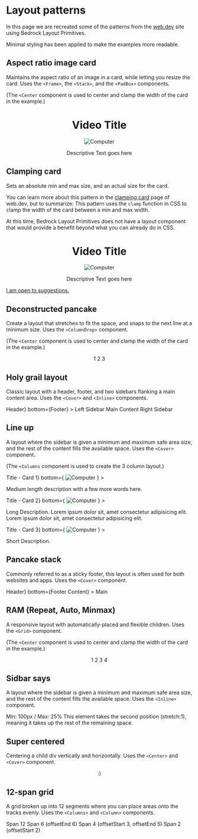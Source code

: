 
<Meta title="Examples/web.dev" />

# Layout patterns

In this page we are recreated some of the patterns from the [web.dev](https://web.dev/patterns/layout) site using Bedrock Layout Primitives.

Minimal styling has been applied to make the examples more readable.

## Aspect ratio image card

Maintains the aspect ratio of an image in a card, while letting you resize the card. Uses the `<Frame>`, the `<Stack>`, and the `<PadBox>` components.

(The `<Center` component is used to center and clamp the width of the card in the example.)

<Canvas withToolbar withSource="open">
  <Story name="Aspect ratio image card">
    <Center maxWidth="25rem">
      <PadBox
        as={Stack}
        gutter="lg"
        padding="xl"
        style={{ border: "1px solid black" }}
      >
        <h1>Video Title</h1>
        <Frame ratio={[16, 9]}>
          <img src={jacketPic} alt="Computer" />
        </Frame>
        <p>Descriptive Text goes here</p>
      </PadBox>
    </Center>
  </Story>
</Canvas>

## Clamping card

Sets an absolute min and max size, and an actual size for the card.

You can learn more about this pattern in the [clamping card](https://web.dev/layout/clamping-card) page of web.dev, but to summarize: This pattern uses the `clamp` function in CSS to clamp the width of the card between a min and max width.

At this time, Bedrock Layout Primitives does not have a layout component that would provide a benefit beyond what you can already do in CSS.

<Canvas withToolbar withSource="open">
  <Story name="Clamping card">
    <Center centerChildren>
      <PadBox
        as={Stack}
        gutter="lg"
        padding="xl"
        style={{ border: "1px solid black", width: "clamp(23ch, 60%, 46ch)" }}
      >
        <h1>Video Title</h1>
        <Frame ratio={[16, 9]}>
          <img src={jacketPic} alt="Computer" />
        </Frame>
        <p>Descriptive Text goes here</p>
      </PadBox>
    </Center>
  </Story>
</Canvas>

[I am open to suggestions.](/?path=/docs/overview-contributing--page)

## Deconstructed pancake

Create a layout that stretches to fit the space, and snaps to the next line at a minimum size. Uses the `<ColumnDrop>` component.

(The `<Center` component is used to center and clamp the width of the card in the example.)

<Canvas withToolbar withSource="open">
  <Story name="Deconstructed pancake">
    <Center maxWidth="25rem">
      <ColumnDrop gutter="sm" basis="150px">
        <Box>1</Box>
        <Box>2</Box>
        <Box>3</Box>
      </ColumnDrop>
    </Center>
  </Story>
</Canvas>

## Holy grail layout

Classic layout with a header, footer, and two sidebars flanking a main content area. Uses the `<Cover>` and `<Inline>` components.

<Canvas withToolbar withSource="open">
  <Story name="Holy grail layout">
    <Cover
      gutter="sm"
      stretchContent
      minHeight="50vh"
      top={<Box as="header">Header</Box>}
      bottom={<Box as="footer">Footer</Box>}
    >
      <Inline align="stretch" gutter="sm" stretch={1}>
        <Box>Left Sidebar</Box>
        <Box as="main">Main Content</Box>
        <Box>Right Sidebar</Box>
      </Inline>
    </Cover>
  </Story>
</Canvas>

## Line up

A layout where the sidebar is given a minimum and maximum safe area size, and the rest of the content fills the available space. Uses the `<Cover>` component.

(The `<Columns` component is used to create the 3 column layout.)

<Canvas withToolbar withSource="open">
  <Story name="Line up">
    <Columns columns={3} gutter="xxl">
      <Cover
        as={Box}
        minHeight="100%"
        gutter="md"
        top={<h3>Title - Card 1</h3>}
        bottom={
          <Frame ratio={[16, 9]}>
            <img src={jacketPic} alt="Computer" />
          </Frame>
        }
      >
        <p contenteditable>
          Medium length description with a few more words here.
        </p>
      </Cover>
      <Cover
        as={Box}
        minHeight="100%"
        gutter="md"
        top={<h3>Title - Card 2</h3>}
        bottom={
          <Frame ratio={[16, 9]}>
            <img src={jacketPic} alt="Computer" />
          </Frame>
        }
      >
        <p contenteditable>
          Long Description. Lorem ipsum dolor sit, amet consectetur adipisicing
          elit. Lorem ipsum dolor sit, amet consectetur adipisicing elit.
        </p>
      </Cover>
      <Cover
        as={Box}
        minHeight="100%"
        gutter="md"
        top={<h3>Title - Card 3</h3>}
        bottom={
          <Frame ratio={[16, 9]}>
            <img src={jacketPic} alt="Computer" />
          </Frame>
        }
      >
        <p contenteditable>Short Description.</p>
      </Cover>
    </Columns>
  </Story>
</Canvas>

## Pancake stack

Commonly referred to as a sticky footer, this layout is often used for both websites and apps. Uses the `<Cover>` component.

<Canvas withToolbar withSource="open">
  <Story name="Pancake stack">
    <Cover
      minHeight="25vh"
      stretchContent
      gutter="md"
      top={<Box as="header">Header</Box>}
      bottom={<Box as="footer">Footer Content</Box>}
    >
      <Box as="main" style={{ minHeight: "25vh" }}>
        Main
      </Box>
    </Cover>
  </Story>
</Canvas>

## RAM (Repeat, Auto, Minmax)

A responsive layout with automatically-placed and flexible children. Uses the `<Grid>` component.

(The `<Center` component is used to center and clamp the width of the card in the example.)

<Canvas withToolbar withSource="open">
  <Story name="RAM (Repeat, Auto, Minmax)">
    <Center maxWidth="25rem">
      <Grid gutter="lg" minItemWidth="150px">
        <Box>1</Box>
        <Box>2</Box>
        <Box>3</Box>
        <Box>4</Box>
      </Grid>
    </Center>
  </Story>
</Canvas>

## Sidbar says

A layout where the sidebar is given a minimum and maximum safe area size, and the rest of the content fills the available space. Uses the `<Inline>` component.

<Canvas withToolbar withSource="open">
  <Story name="Sidbar says">
    <Inline gutter="md" stretch={1} align="stretch">
      <Box contentEditable style={{ width: "max(100px, 25%)" }}>
        Min: 100px / Max: 25%
      </Box>
      <Box contentEditable>
        This element takes the second position (stretch:1), meaning it takes up
        the rest of the remaining space.
      </Box>
    </Inline>
  </Story>
</Canvas>

## Super centered

Centering a child div vertically and horizontally. Uses the `<Center>` and `<Cover>` component.

<Canvas withToolbar withSource="open">
  <Story name="Super centered">
    <Cover minHeight="25vh">
      <Center centerChildren>
        <Box>:)</Box>
      </Center>
    </Cover>
  </Story>
</Canvas>

## 12-span grid

A grid broken up into 12 segments where you can place areas onto the tracks evenly. Uses the `<Columns>` and `<Column>` components.

<Canvas withToolbar withSource="open">
  <Story name="12-span grid">
    <Columns gutter="lg" columns={12}>
      <Column span={12}>
        <Box>Span 12</Box>
      </Column>
      <Column span={6} offsetEnd={6}>
        <Box>Span 6 (offsetEnd 6)</Box>
      </Column>
      <Column offsetStart={3} offsetEnd={5} span={4}>
        <Box>Span 4 (offsetStart 3, offsetEnd 5)</Box>
      </Column>
      <Column offsetStart={2} span={2}>
        <Box>Span 2 (offsetStart 2)</Box>
      </Column>
    </Columns>
  </Story>
</Canvas>
